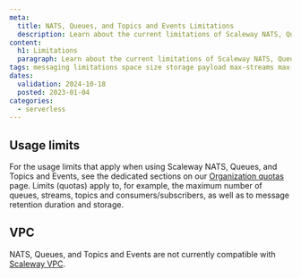 ```yaml
---
meta:
  title: NATS, Queues, and Topics and Events Limitations
  description: Learn about the current limitations of Scaleway NATS, Queues, and Topics and Events
content:
  h1: Limitations
  paragraph: Learn about the current limitations of Scaleway NATS, Queues, and Topics and Events
tags: messaging limitations space size storage payload max-streams max-consumers max-subscribers max-topics max-queues visibility-timeout
dates:
  validation: 2024-10-18
  posted: 2023-01-04
categories:
  - serverless
---
```


## Usage limits

For the usage limits that apply when using Scaleway NATS, Queues, and Topics and Events, see the dedicated sections on our [Organization quotas](/identity-and-access-management/organizations-and-projects/additional-content/organization-quotas/) page. Limits (quotas) apply to, for example, the maximum number of queues, streams, topics and consumers/subscribers, as well as to message retention duration and storage.

## VPC

NATS, Queues, and Topics and Events are not currently compatible with [Scaleway VPC](https://www.scaleway.com/en/docs/network/vpc/quickstart/).